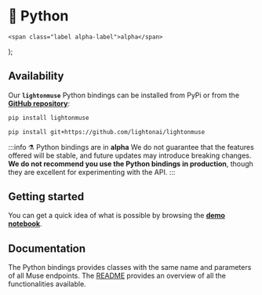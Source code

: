 ---
---

# 🐍 Python

    <span class="label alpha-label">alpha</span>
);

## Availability

Our **`lightonmuse`** Python bindings <Alpha /> can be installed from PyPi or from the
**[GitHub repository](https://github.com/lightonai/lightonmuse)**:

```bash title="Installing Python bindings with pip"
pip install lightonmuse
```

```bash title="Installing Python bindings from source with pip"
pip install git+https://github.com/lightonai/lightonmuse
```

:::info ⚗️ Python bindings are in **alpha**
We do not guarantee that the features offered will be stable, and future updates may introduce breaking changes. **We do
not recommend you use the Python bindings in production**, though they are excellent for experimenting with the API.
:::

## Getting started

You can get a quick idea of what is possible by browsing the
**[demo notebook](https://github.com/lightonai/lightonmuse/blob/master/examples/demo_notebook.ipynb)**.

## Documentation

The Python bindings provides classes with the same name and parameters of all Muse endpoints.
The [README](https://github.com/lightonai/lightonmuse/blob/master/README.md) provides an overview of all the functionalities available.
